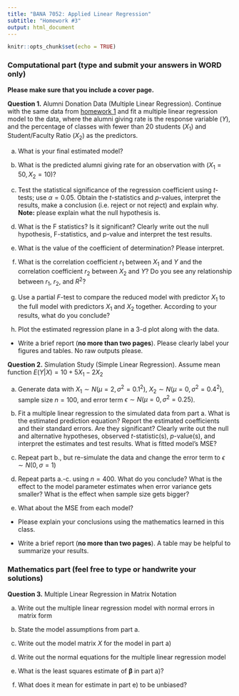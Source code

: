 ```yaml
---
title: "BANA 7052: Applied Linear Regression"
subtitle: "Homework #3"
output: html_document
---
```


```r
knitr::opts_chunk$set(echo = TRUE)
```

### Computational part (type and submit your answers in WORD only)

**Please make sure that you include a cover page.**

**Question 1.** Alumni Donation Data (Multiple Linear Regression). Continue with the same data from [homework 1](https://bgreenwell.github.io/uc-bana7052/homework/bana7052-hw1) and fit a multiple linear regression model to the data, where the alumni giving rate is the response variable ($Y$), and the percentage of classes with fewer than 20 students ($X_1$) and Student/Faculty Ratio ($X_2$) as the predictors.

a. What is your final estimated model?

b. What is the predicted alumni giving rate for an observation with $\left(X_1 = 50, X_2 = 10\right)$?

c. Test the statistical significance of the regression coefficient using *t*-tests; use $\alpha = 0.05$. Obtain the *t*-statistics and *p*-values, interpret the results, make a conclusion (i.e. reject or not reject) and explain why. **Note:** please explain what the null hypothesis is.

d. What is the F statistics? Is it significant? Clearly write out the null hypothesis, F-statistics, and p-value and interpret the test results. 

e. What is the value of the coefficient of determination? Please interpret.

f. What is the correlation coefficient $r_1$ between $X_1$ and $Y$ and the correlation coefficient $r_2$ between $X_2$ and $Y$? Do you see any relationship between $r_1$, $r_2$, and $R^2$? 

h. Use a partial *F*-test to compare the reduced model with predictor $X_1$ to the full model with predictors $X_1$ and $X_2$ together. According to your results, what do you conclude? 

i. Plot the estimated regression plane in a 3-d plot along with the data.

* Write a brief report (**no more than two pages**). Please clearly label your figures and tables. No raw outputs please.


**Question 2.** Simulation Study (Simple Linear Regression). Assume mean function $E\left(Y|X\right) = 10 + 5 X_1 - 2X_2$

a. Generate data with $X_1 \sim N\left(\mu = 2, \sigma^2 = 0.1^2\right)$, $X_2 \sim N\left(\mu = 0, \sigma^2 = 0.4^2\right)$, sample size $n = 100$, and error term $\epsilon \sim N\left(\mu = 0, \sigma^2 = 0.25\right)$. 

b. Fit a multiple linear regression to the simulated data from part a. What is the estimated prediction equation? Report the estimated coefficients and their standard errors. Are they significant? Clearly write out the null and alternative hypotheses, observed *t*-statistic(s), *p*-value(s), and interpret the estimates and test results. What is fitted model's MSE?

c. Repeat part b., but re-simulate the data and change the error term to $\epsilon \sim N\left(0, \sigma = 1\right)$

d. Repeat parts a.-c. using $n = 400$. What do you conclude? What is the effect to the model parameter estimates when error variance gets smaller? What is the effect when sample size gets bigger?

e. What about the MSE from each model?

* Please explain your conclusions using the mathematics learned in this class.

* Write a brief report (**no more than two pages**). A table may be helpful to summarize your results.


### Mathematics part (feel free to type or handwrite your solutions)

**Question 3.** Multiple Linear Regression in Matrix Notation 

a. Write out the multiple linear regression model with normal errors in matrix form

b. State the model assumptions from part a.

c. Write out the model matrix $X$ for the model in part a)

d. Write out the normal equations for the multiple linear regression model

e. What is the least squares estimate of $\boldsymbol{\beta}$ in part a)?

f. What does it mean for estimate in part e) to be unbiased?

